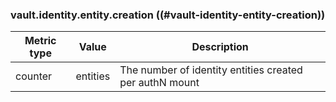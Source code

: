 ### vault.identity.entity.creation ((#vault-identity-entity-creation))

Metric type | Value    | Description
----------- | -------- | -----------
counter     | entities | The number of identity entities created per authN mount
